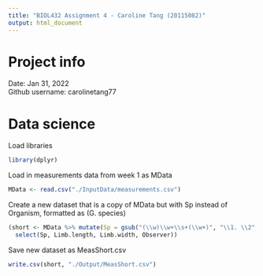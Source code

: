 ```yaml
---
title: "BIOL432 Assignment 4 - Caroline Tang (20115082)"
output: html_document
---
```

# Project info
Date: Jan 31, 2022  
Github username: carolinetang77

# Data science
Load libraries
```r
library(dplyr)
```

Load in measurements data from week 1 as MData
```r
MData <- read.csv("./InputData/measurements.csv")
```

Create a new dataset that is a copy of MData but with Sp instead of Organism, formatted as (G. species)
```r
(short <- MData %>% mutate(Sp = gsub("(\\w)\\w+\\s+(\\w+)", "\\1. \\2", MData$Organism)) %>% 
  select(Sp, Limb.length, Limb.width, Observer))
```
Save new dataset as MeasShort.csv
```r
write.csv(short, "./Output/MeasShort.csv")
```
